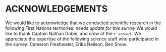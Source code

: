 <div id="refs"></div>

# ACKNOWLEDGEMENTS

We would like to acknowledge that we conducted scientific research in the following First Nations territories: *needs update for this survey* We would like to thank Captain Nathan Dobie, and crew of the *`r vessel`*. We appreciate the expertise of the following science staff who participated in the survey: Cameron Freshwater, Erika Neilson, Ben Snow.

\newpage